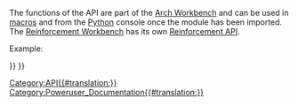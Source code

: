 <languages/>
{{VeryImportantMessage|(November 2018) The Arch API is listed in the [https://www.freecadweb.org/api autogenerated API documentation].}}

The functions of the API are part of the [[Arch_Workbench|Arch Workbench]] and can be used in [[Macros|macros]] and from the [[Python|Python]] console once the {{incode|Arch}} module has been imported. The [[Reinforcement_Workbench|Reinforcement Workbench]] has its own [[Reinforcement_API|Reinforcement API]].

Example:
{{Code|code=
import FreeCAD, Draft, Arch

p1 = FreeCAD.Vector(0, 0, 0)
p2 = FreeCAD.Vector(2000, 0, 0)
baseline = Draft.makeLine(p1, p2)

Arch.makeWall(baseline, length=None, width=200, height=2000)
}}

{{BIM_Tools_navi{{#translation:}}}}
{{Userdocnavi{{#translation:}}}}
[[Category:API{{#translation:}}]]
[[Category:Poweruser_Documentation{{#translation:}}]]